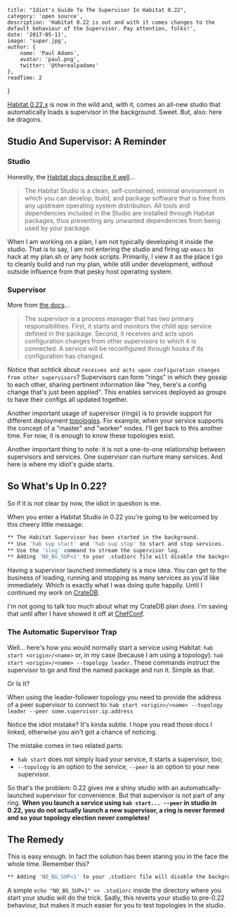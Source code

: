 

    title: "Idiot's Guide To The Supervisor In Habitat 0.22",
    category: 'open source',
    description: 'Habitat 0.22 is out and with it comes changes to the default behaviour of the Supervisor. Pay attention, folks!',
    date: '2017-05-11',
    image: 'super.jpg',
    author: {
        name: 'Paul Adams',
        avatar: 'paul.png',
        twitter: '@therealpadams'
    },
    readTime: 2
}


[Habitat
0.22.x](https://forums.habitat.sh/t/habitat-0-22-0-released/326) is
now in the wild and, with it, comes an all-new studio that
automatically loads a supervisor in the background. Sweet. But, also:
here be dragons.

## Studio And Supervisor: A Reminder

### Studio

Honestly, the [Habitat docs describe it
well](https://www.habitat.sh/docs/concepts-studio/)...

> The Habitat Studio is a clean, self-contained, minimal environment in
> which you can develop, build, and package software that is free from
> any upstream operating system distribution. All tools and dependencies
> included in the Studio are installed through Habitat packages, thus
> preventing any unwanted dependencies from being used by your package.

When I am working on a plan, I am not typically developing it inside
the studio. That is to say, I am not entering the studio and firing up
`emacs` to hack at my plan.sh or any hook scripts. Primarily, I view
it as the place I go to cleanly build and run my plan, while still
under development, without outside influence from that pesky host
operating system.

### Supervisor

More from [the
docs](https://www.habitat.sh/docs/concepts-supervisor/)...

> The supervisor is a process manager that has two primary
> responsibilities. First, it starts and monitors the child app service
> defined in the package. Second, it receives and acts upon
> configuration changes from other supervisors to which it is
> connected. A service will be reconfigured through hooks if its
> configuration has changed.

Notice that schtick about `receives and acts upon configuration
changes from other supervisors`? Supervisors can form "rings" in which
they gossip to each other, sharing pertinent information like "hey,
here's a config change that's just been applied". This enables
services deployed as groups to have their configs all updated
together.

Another important usage of supervisor (rings) is to provide support
for different deployment
[topologies](https://www.habitat.sh/docs/run-packages-topologies/). For
example, when your service supports the concept of a "master" and
"worker" nodes. I'll get back to this another time. For now, it is
enough to know these topologies exist.

Another important thing to note: it is not a one-to-one relationship
between supervisors and services. One supervisor can nurture many
services. And here is where my idiot's guide starts.

## So What's Up In 0.22?

So if it is not clear by now, the idiot in question is me.

When you enter a Habitat Studio in 0.22 you're going to be welcomed by
this cheery little message:

```bash
** The Habitat Supervisor has been started in the background.
** Use 'hab sup start' and 'hab sup stop' to start and stop services.
** Use the 'slog' command to stream the supervisor log.
** Adding 'NO_BG_SUP=1' to your .studiorc file will disable the background supervisor.
```

Having a supervisor launched immediately is a nice idea. You can get
to the business of loading, running and stopping as many services as
you'd like immediately. Which is exactly what I was doing quite
happily. Until I continued my work on [CrateDB](https://crate.io).

I'm not going to talk too much about what my CrateDB plan _does_. I'm
saving that until after I have showed it off at
[ChefConf](https://chefconf.chef.io).

### The Automatic Supervisor Trap

Well... here's how you would normally start a service using Habitat:
`hab start <origin>/<name>` or, in my case (because I am using a
topology): `hab start <origin>/<name> --topology leader`. These
commands instruct the supervisor to go and find the named package and
run it. Simple as that.

Or Is It?

When using the leader-follower topology you need to provide the
address of a peer supervisor to connect to: `hab start <origin>/<name>
--topology leader --peer some.supervisor.ip.address`

Notice the idiot mistake? It's kinda subtle. I hope you read those
docs I linked, otherwise you ain't got a chance of noticing.

The mistake comes in two related parts:

- `hab start` does not simply load your service, it starts a
  supervisor, too;
- `--topology` is an option to the service, `--peer` is an option to
  your new supervisor.

So that's the problem: 0.22 gives me a shiny studio with an
automatically-launched supervisor for convenience. But that supervisor
is not part of any ring. **When you launch a service using `hab
start... --peer` in studio in 0.22, you do not actually launch a new
supervisor, a ring is never formed and so your topology election never
completes!**

## The Remedy

This is easy enough. In fact the solution has been staring you in the face the whole time. Remember this?

```bash
** Adding 'NO_BG_SUP=1' to your .studiorc file will disable the background supervisor.
```

A simple `echo "NO_BG_SUP=1" >> .studiorc` inside the directory where
you start your studio will do the trick. Sadly, this reverts your
studio to pre-0.22 behaviour, but makes it much easier for you to test
topologies in the studio.